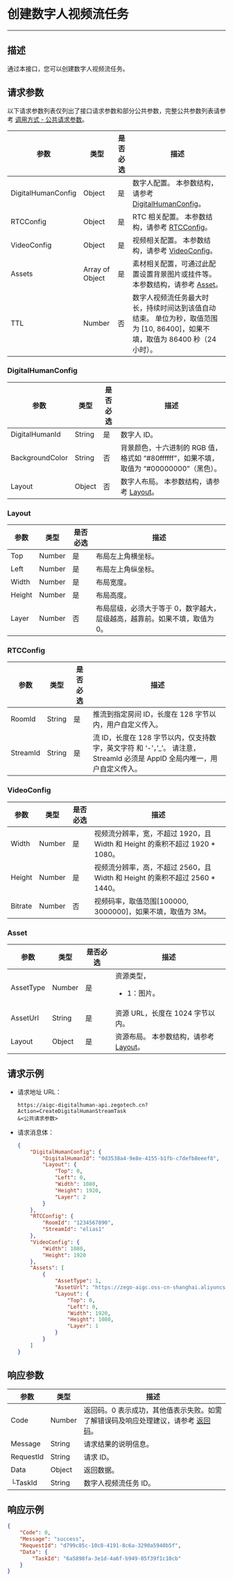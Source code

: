 # 创建数字人视频流任务

---

##  描述

通过本接口，您可以创建数字人视频流任务。


<PostPrototype link="https://aigc-digitalhuman-api.zegotech.cn?Action=CreateDigitalHumanStreamTask" />

## 请求参数

以下请求参数列表仅列出了接口请求参数和部分公共参数，完整公共参数列表请参考 [调用方式 - 公共请求参数](./../accessing-server-apis.mdx#公共请求参数)。

| 参数               | 类型   | 是否必选 | 描述             |
|------------------|------|------|-------------------------|
| DigitalHumanConfig      | Object | 是    | 数字人配置。 本参数结构，请参考 [DigitalHumanConfig](#DigitalHumanConfig)。     |
| RTCConfig      | Object | 是    | RTC 相关配置。 本参数结构，请参考 [RTCConfig](#RTCConfig)。           |
| VideoConfig      | Object | 是    | 视频相关配置。 本参数结构，请参考 [VideoConfig](#VideoConfig)。           |
| Assets      | Array of Object | 是    | 素材相关配置，可通过此配置设置背景图片或挂件等。 本参数结构，请参考 [Asset](#Asset)。           |
| TTL      | Number | 否    | 数字人视频流任务最大时长，持续时间达到该值自动结束。 单位为秒，取值范围为 [10, 86400]，如果不填，取值为 86400 秒（24 小时）。     |

### DigitalHumanConfig
| 参数               | 类型   | 是否必选 | 描述             |
|------------------|------|------|-------------------------|
| DigitalHumanId      | String | 是    | 数字人 ID。     |
| BackgroundColor     | String | 否    | 背景颜色，十六进制的 RGB 值，格式如 “#80ffffff”，如果不填，取值为 “#00000000”（黑色）。 |
| Layout      | Object | 否    | 数字人布局。 本参数结构，请参考 [Layout](#Layout)。           |

### Layout
| 参数               | 类型   | 是否必选 | 描述             |
|------------------|------|------|-------------------------|
| Top      | Number | 是    | 布局左上角横坐标。     |
| Left     | Number | 是    | 布局左上角纵坐标。     |
| Width     | Number | 是    | 布局宽度。     |
| Height     | Number | 是    | 布局高度。     |
| Layer     | Number | 否    | 布局层级，必须大于等于 0，数字越大，层级越高，越靠前。如果不填，取值为 0。     |

### RTCConfig
| 参数               | 类型   | 是否必选 | 描述             |
|------------------|------|------|-------------------------|
| RoomId      | String | 是    | 推流到指定房间 ID，长度在 128 字节以内，用户自定义传入。     |
| StreamId      | String | 是    | 流 ID，长度在 128 字节以内，仅支持数字，英文字符 和 ‘-’，’_’。 请注意，StreamId 必须是 AppID 全局内唯一，用户自定义传入。    |

### VideoConfig
| 参数               | 类型   | 是否必选 | 描述             |
|------------------|------|------|-------------------------|
| Width      | Number | 是    | 视频流分辨率，宽，不超过 1920，且 Width 和 Height 的乘积不超过 1920 * 1080。     |
| Height      | Number | 是    | 视频流分辨率，高，不超过 2560，且 Width 和 Height 的乘积不超过 2560 * 1440。     |
| Bitrate      | Number | 否   | 视频码率，取值范围[100000, 3000000]，如果不填，取值为 3M。     |

### Asset
| 参数               | 类型   | 是否必选 | 描述             |
|------------------|------|------|-------------------------|
| AssetType      | Number | 是    | 资源类型，<ul><li>1：图片。</li></ul>     |
| AssetUrl      | String | 是    | 资源 URL，长度在 1024 字节以内。     |
| Layout        | Object | 是    | 资源布局。 本参数结构，请参考 [Layout](#Layout)。           |


## 请求示例

- 请求地址 URL：

    ```https
    https://aigc-digitalhuman-api.zegotech.cn?Action=CreateDigitalHumanStreamTask
    &<公共请求参数>
    ```

- 请求消息体：

    ```json
    {
        "DigitalHumanConfig": {
            "DigitalHumanId": "0d3538a4-9e8e-4155-b1fb-c7defb8eeef8",
            "Layout": {
                "Top": 0,
                "Left": 0,
                "Width": 1080,
                "Height": 1920,
                "Layer": 2
            }
        },
        "RTCConfig": {
            "RoomId": "1234567890",
            "StreamId": "elias1"
        },
        "VideoConfig": {
            "Width": 1080,
            "Height": 1920
        },
        "Assets": [
            {
                "AssetType": 1,
                "AssetUrl": "https://zego-aigc.oss-cn-shanghai.aliyuncs.com/bg/20230818/d2789b81-bee8-4be9-9dc8-e4498a40f2e5.jpg?OSSAccessKeyId=LTAI5tGqv9rje9rHtTDWyDXo&Expires=1747218026&Signature=wcOeU2H3bnzZ8S08GJ1xSDEhAkY%3D",
                "Layout": {
                    "Top": 0,
                    "Left": 0,
                    "Width": 1920,
                    "Height": 1080,
                    "Layer": 1
                }
            }
        ]
    }
    ```

## 响应参数

| 参数 | 类型 | 描述 |
|------|------|------|
| Code | Number | 返回码。0 表示成功，其他值表示失败。如需了解错误码及响应处理建议，请参考 [返回码](./../return-codes.mdx)。 |
| Message | String | 请求结果的说明信息。 |
| RequestId | String | 请求 ID。 |
| Data | Object | 返回数据。 |
| └TaskId      | String       | 数字人视频流任务 ID。 |


## 响应示例

```json
{
    "Code": 0,
    "Message": "success",
    "RequestId": "d799c85c-10c8-4191-8c6a-3290a5940b5f",
    "Data": {
        "TaskId": "6a5898fa-3e1d-4a6f-b949-05f39f1c10cb"
    }
}
```